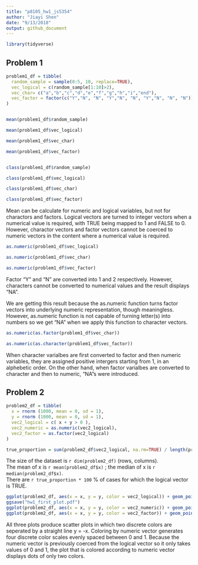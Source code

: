 ```yaml
---
title: "p8105_hw1_js5354"
author: "Jiayi Shen"
date: "9/13/2018"
output: github_document
---
```


```r
library(tidyverse)
```


## Problem 1

```r
problem1_df = tibble(
  random_sample = sample(0:5, 10, replace=TRUE),
  vec_logical = c(random_sample[1:10]>2),
  vec_char= c("a","b","c","d","e","f","g","h","i","end"),
  vec_factor = factor(c("Y","N", "N", "Y","N", "N", "Y","N", "N", "N"))
)


mean(problem1_df$random_sample)

mean(problem1_df$vec_logical)

mean(problem1_df$vec_char)

mean(problem1_df$vec_factor)


class(problem1_df$random_sample)

class(problem1_df$vec_logical)

class(problem1_df$vec_char)

class(problem1_df$vec_factor)

```

Mean can be calculate for numeric and logical variables, but not for charactors and factors. 
Logical vectors are turned to integer vectors when a numerical value is required, with TRUE being mapped to 1 and FALSE to 0. However, charactor vectors and factor vectors cannot be coerced to numeric vectors in the content where a numerical value is required.


```r
as.numeric(problem1_df$vec_logical)

as.numeric(problem1_df$vec_char)

as.numeric(problem1_df$vec_factor)

```
Factor "Y" and "N" are converted into 1 and 2 respectively. However, characters cannot be converted to numerical values and the result displays "NA". 

We are getting this result because the as.numeric function turns factor vectors into underlying numeric representation, though meaningless. However, as.numeric function is not capable of turning letter(s) into numbers so we get "NA" when we apply this function to character vectors.



```r

as.numeric(as.factor(problem1_df$vec_char))

as.numeric(as.character(problem1_df$vec_factor))
```

When character varialbes are first converted to factor and then numeric variables, they are assigned positive intergers starting from 1, in an alphebetic order. On the other hand, when factor varialbes are converted to character and then to numeric, "NA"s were introduced. 


## Problem 2

```r
problem2_df = tibble(
  x = rnorm (1000, mean = 0, sd = 1),
  y = rnorm (1000, mean = 0, sd = 1),
  vec2_logical = c( x + y > 0 ), 
  vec2_numeric = as.numeric(vec2_logical),
  vec2_factor = as.factor(vec2_logical)
)

true_proportion = sum(problem2_df$vec2_logical, na.rm=TRUE) / length(problem2_df$vec2_logical)


```

The size of the dataset is `r dim(problem2_df)` (rows, columns).\
The mean of x is `r mean(problem2_df$x)` ; the median of x is `r median(problem2_df$x)`.\
There are `r true_proportion * 100` % of cases for which the logical vector is TRUE.


```r
ggplot(problem2_df, aes(x = x, y = y, color = vec2_logical)) + geom_point()
ggsave("hw1_first_plot.pdf")
ggplot(problem2_df, aes(x = x, y = y, color = vec2_numeric)) + geom_point()
ggplot(problem2_df, aes(x = x, y = y, color = vec2_factor)) + geom_point()

```

All three plots produce scatter plots in which two discrete colors are seperated by a straight line y = -x. Coloring by numeric vector generates four discrete color scales evenly spaced between 0 and 1. Because the numeric vector is previously coerced from the logical vector so it only takes values of 0 and 1, the plot that is colored according to numeric vector displays dots of only two colors.

